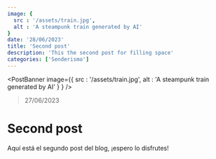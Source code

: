 ```yaml
---
image: {
  src : '/assets/train.jpg',
  alt : 'A steampunk train generated by AI'
}
date: '28/06/2023'
title: 'Second post'
description: 'This the second post for filling space'
categories: ['Senderismo']
---
```


<PostBanner image={{
  src : '/assets/train.jpg',
  alt : 'A steampunk train generated by AI'
}
} />

> 27/06/2023

# Second post

Aquí está el segundo post del blog, ¡espero lo disfrutes!
